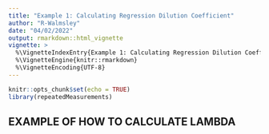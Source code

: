 ```yaml
---
title: "Example 1: Calculating Regression Dilution Coefficient"
author: "R-Walmsley"
date: "04/02/2022"
output: rmarkdown::html_vignette
vignette: >
  %\VignetteIndexEntry{Example 1: Calculating Regression Dilution Coefficient}
  %\VignetteEngine{knitr::rmarkdown}
  %\VignetteEncoding{UTF-8}
---
```


```r
knitr::opts_chunk$set(echo = TRUE)
library(repeatedMeasurements)
```

## EXAMPLE OF HOW TO CALCULATE LAMBDA

